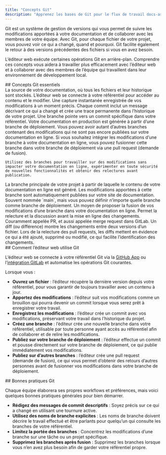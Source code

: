 ```yaml
---
title: "Concepts Git"
description: "Apprenez les bases de Git pour le flux de travail docs-as-code"
---
```


Git est un système de gestion de versions qui vous permet de suivre les modifications apportées à votre documentation et de collaborer avec les membres de votre équipe. Avec Git, pour chaque fichier de votre projet, vous pouvez voir ce qui a changé, quand et pourquoi. Git facilite également le retour à des versions précédentes des fichiers si vous en avez besoin.

L’éditeur web exécute certaines opérations Git en arrière-plan. Comprendre ces concepts vous aidera à travailler plus efficacement avec l’éditeur web et à collaborer avec des membres de l’équipe qui travaillent dans leur environnement de développement local.

<div id="core-git-concepts">
  ## Concepts Git essentiels
</div>

<AccordionGroup>
  <Accordion title="Repository">
    La source de votre documentation, où tous les fichiers et leur historique sont stockés. L’éditeur web se connecte à votre référentiel pour accéder au contenu et le modifier.
  </Accordion>

  <Accordion title="Commit">
    Une capture instantanée enregistrée de vos modifications à un moment précis. Chaque commit inclut un message décrivant ce qui a changé et crée une trace permanente dans l’historique de votre projet.
  </Accordion>

  <Accordion title="Branch">
    Une branche pointe vers un commit spécifique dans votre référentiel. Votre documentation en production est générée à partir d’une branche de déploiement. Vous pouvez avoir autant d’autres branches contenant des modifications qui ne sont pas encore publiées sur votre documentation en ligne. Si vous souhaitez intégrer les modifications d’une branche à votre documentation en ligne, vous pouvez fusionner cette branche dans votre branche de déploiement via une pull request (demande de fusion).

    Utilisez des branches pour travailler sur des modifications sans impacter votre documentation en ligne, expérimenter en toute sécurité de nouvelles fonctionnalités et obtenir des relectures avant publication.
  </Accordion>

  <Accordion title="Deployment branch">
    La branche principale de votre projet à partir de laquelle le contenu de votre documentation en ligne est généré. Les modifications apportées à cette branche sont automatiquement publiées sur votre site de documentation. Souvent nommée `main`, mais vous pouvez définir n’importe quelle branche comme branche de déploiement.
  </Accordion>

  <Accordion title="Pull request">
    Un moyen de proposer la fusion de vos modifications d’une branche dans votre documentation en ligne. Permet la relecture et la discussion avant la mise en ligne des changements. Couramment appelée PR, et aussi appelée merge request dans GitLab.
  </Accordion>

  <Accordion title="Diff">
    Un diff (ou différence) montre les changements entre deux versions d’un fichier. Lors de la relecture des pull requests, les diffs mettent en évidence ce qui a été ajouté, supprimé ou modifié, ce qui facilite l’identification des changements.
  </Accordion>
</AccordionGroup>

<div id="how-the-web-editor-uses-git">
  ## Comment l’éditeur web utilise Git
</div>

L’éditeur web se connecte à votre référentiel Git via la [GitHub App](/fr/settings/github) ou l’[intégration GitLab](/fr/settings/gitlab) et automatise les opérations Git courantes.

Lorsque vous :

* **Ouvrez un fichier** : l’éditeur récupère la dernière version depuis votre référentiel, pour vous garantir de toujours travailler avec un contenu à jour.
* **Apportez des modifications** : l’éditeur suit vos modifications comme un brouillon qui pourra devenir un commit lorsque vous serez prêt à enregistrer votre travail.
* **Enregistrez les modifications** : l’éditeur crée un commit avec vos modifications, préservant votre travail dans l’historique du projet.
* **Créez une branche** : l’éditeur crée une nouvelle branche dans votre référentiel, utilisable par toute personne ayant accès au référentiel afin de collaborer et de relire les modifications.
* **Publiez sur votre branche de déploiement** : l’éditeur effectue un commit et pousse directement sur votre branche de déploiement, ce qui publie immédiatement vos modifications.
* **Publiez sur d’autres branches** : l’éditeur crée une pull request (demande de fusion), ce qui vous permet d’obtenir des retours d’autres personnes avant de fusionner vos modifications dans votre branche de déploiement.

<div id="git-best-practices">
  ## Bonnes pratiques Git
</div>

Chaque équipe élaborera ses propres workflows et préférences, mais voici quelques bonnes pratiques générales pour bien démarrer.

* **Rédigez des messages de commit descriptifs** : Soyez précis sur ce qui a changé en utilisant une tournure active.
* **Utilisez des noms de branche explicites** : Les noms de branche doivent décrire le travail effectué et être parlants pour quelqu’un qui consulte les branches de votre référentiel.
* **Limitez la portée des branches** : Concentrez les modifications d’une branche sur une tâche ou un projet spécifique.
* **Supprimez les branches après fusion** : Supprimez les branches lorsque vous n’en avez plus besoin afin de garder votre référentiel propre.